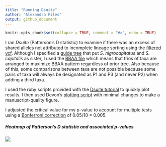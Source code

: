 ```yaml
---
title: "Running Dsuite"
author: "Alexandra Files"
output: github_document
---
```


```r
knitr::opts_chunk$set(collapse = TRUE, comment = "#>", echo = TRUE)
```

I ran *Dsuite* (Patterson's D statistic) to examine if there was an excess of shared alleles not attributed to incomplete lineage sorting using the [filtered vcf](../Data/Sterrhoptilus_vcf.gz). Although I specified a [guide tree](./DsuiteResults/nwk.tre.txt) that put *S. nigrocapitatus* and *S. capitalis* as sister, I used the [BBAA file](./DsuiteResults/Sterrhoptilus_Dsuite_popmap_all.samples_BBAA.txt) which means that trios of taxa are arranged to maximize BBAA pattern regardless of prior tree. Also because of this, some comparisons between taxa are not possible because some pairs of taxa will always be designated as P1 and P3 (and never P2) when adding a third taxa.

I used the ruby scripts provided with the [Dsuite tutorial](https://github.com/millanek/tutorials/tree/master/analysis_of_introgression_with_snp_data) to quickly plot results. I then used Devon's [plotting script](https://github.com/DevonDeRaad/nmel.ceyx/blob/main/dsuite/run.dsuite.qmd) with minimal changes to make a manuscript-quality figure.

I adjusted the critical value for my p-value to account for multiple tests using a [Bonferroni correction](https://doi.org/10.1080/01621459.1961.10482090) of 0.05/10 = 0.005.

##### Heatmap of Patterson's D statistic and associated p-values

![](./Sterrhoptilus_Dsuite_CombinedHeatmap.svg)
